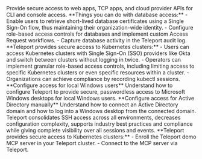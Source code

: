 
<EnrollmentMethods>
<Method
title="Applications"
icon={applicationSvg}
href="../../enroll-resources/application-access/"
tagLists={
  [
    {
      title: "Cloud Provider APIs", 
      tags: 
        [
          {
            name: "AWS Console & CLI",
            href: "../../enroll-resources/application-access/",
            icon: "aws",
          },
          {
            name: "Google Cloud Console",
            href: "../../enroll-resources/application-access/",
            icon: "googleCloud",
          },
          {
            name: "Azure CLI",
            href: "../../enroll-resources/application-access/",
            icon: "azure",
          }
        ] 
    },
    {
      title: "Internal Applications", 
      tags: 
        [
          {
            name: "Web Apps",
            href: "../../enroll-resources/application-access/",
          },
          {
            name: "TCP Apps",
            href: "../../enroll-resources/application-access/",
          },
          {
            name: "API Access",
            href: "../../enroll-resources/application-access/",
          },
          {
            name: "Dynamic Registration",
            href: "../../enroll-resources/application-access/",
          }
        ] 
    },
  ]
}
>
Provide secure access to web apps, TCP apps, and cloud provider APIs for CLI and console access.
</Method>
<Method
title="Databases"
icon={databaseSvg}
href="../../enroll-resources/application-access/"
tagLists={
  [
    {
      tags: 
        [
          {
            name: "AWS",
            href: "../../enroll-resources/application-access/",
            icon: "aws",
          },
          {
            name: "Azure",
            href: "../../enroll-resources/application-access/",
            icon: "azure",
          },
         {
            name: "Google Cloud",
            href: "../../enroll-resources/application-access/",
            icon: "googleCloud",
          },
        ] 
    },
  ]
}
>
**Things you can do with database access:**
  - Enable users to retrieve short-lived database certificates using a Single Sign-On flow, thus maintaining their organization-wide identity.
  - Configure role-based access controls for databases and implement custom Access Request workflows.
  - Capture database activity in the Teleport audit log.
</Method>
<Method
title="Kubernetes Clusters"
icon={kubernetesClustersSvg}
href="../../enroll-resources/application-access/"
>
**Teleport provides secure access to Kubernetes clusters:**
- Users can access Kubernetes clusters with Single Sign-On (SSO) providers like Okta and switch between clusters without logging in twice.
- Operators can implement granular role-based access controls, including limiting access to specific Kubernetes clusters or even specific resources within a cluster.
- Organizations can achieve compliance by recording kubectl sessions.
</Method>
<Method
title="Windows Desktop"
icon={windowsDesktopsSvg}
href="../../enroll-resources/application-access/"
>
**Configure access for local Windows users**
Understand how to configure Teleport to provide secure, passwordless access to Microsoft Windows desktops for local Windows users.
**Configure access for Active Directory manually**
Understand how to connect an Active Directory domain and how to log into a Windows desktop from the connected domain.
</Method>
<Method
title="Linux Servers"
icon={linuxServersSvg}
href="../../enroll-resources/application-access/"
tagLists={
  [
    {
      title: "Server Access Guides",
      tags: 
        [
          {
            name: "Agentless OpenSSH Integration",
            href: "../../enroll-resources/application-access/",
          },
          {
            name: "Visual Studio Code",
            href: "../../enroll-resources/application-access/",
          },
         {
            name: "JetBrains SFTP",
            href: "../../enroll-resources/application-access/",
            icon: "jetbrains",
          },
        ] 
    },
  ]
}
>
Teleport consolidates SSH access across all environments, decreases configuration complexity, supports industry best practices and compliance while giving complete visibility over all sessions and events.
</Method>
<Method
title="MCP Servers"
icon={mcpAndAiSvg}
href="../../enroll-resources/application-access/"
tagLists={
  [
    {
      title: "MCP Server Guides",
      tags: 
        [
          {
            name: "MCP Access with Stdio MCP Server",
            href: "../../enroll-resources/application-access/",
          },
          {
            name: "Configure MCP clients",
            href: "../../enroll-resources/application-access/",
          },
        ] 
    },
  ]
}
>
**Teleport provides secure access to Kubernetes clusters:**
- Enroll the Teleport demo MCP server in your Teleport cluster.
- Connect to the MCP server via Teleport.
</Method>
</EnrollmentMethods>
